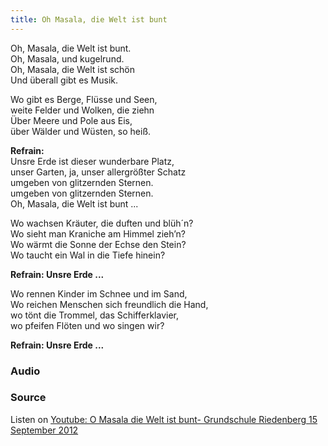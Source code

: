 ```yaml
--- 
title: Oh Masala, die Welt ist bunt  
--- 
```



Oh, Masala, die Welt ist bunt.  
Oh, Masala, und kugelrund.  
Oh, Masala, die Welt ist schön  
Und überall gibt es Musik.  
  
Wo gibt es Berge, Flüsse und Seen,  
weite Felder und Wolken, die ziehn  
Über Meere und Pole aus Eis,  
über Wälder und Wüsten, so heiß.  
  
**Refrain:**  
Unsre Erde ist dieser wunderbare Platz,  
unser Garten, ja, unser allergrößter Schatz  
umgeben von glitzernden Sternen.  
umgeben von glitzernden Sternen.    
Oh, Masala, die Welt ist bunt ...  
  
Wo wachsen Kräuter, die duften und blüh´n?  
Wo sieht man Kraniche am Himmel zieh’n?  
Wo wärmt die Sonne der Echse den Stein?  
Wo taucht ein Wal in die Tiefe hinein?  

**Refrain: Unsre Erde ...**   


Wo rennen Kinder im Schnee und im Sand,  
Wo reichen Menschen sich freundlich die Hand,  
wo tönt die Trommel, das Schifferklavier,  
wo pfeifen Flöten und wo singen wir?  

**Refrain: Unsre Erde ...**  

### Audio

<AudioComponent source="/audio/o-masala-die-welt-ist-bunt-grundschule-riedenberg-15-september-2012.m4a"/>  

### Source
Listen on [Youtube: O Masala die Welt ist bunt- Grundschule Riedenberg 15 September 2012](https://www.youtube.com/watch?v=4aCJoU-XtmQ)

